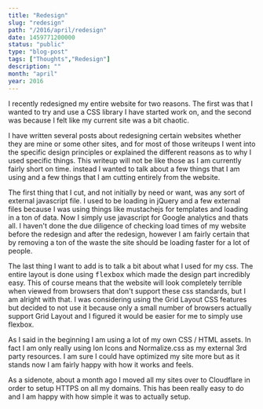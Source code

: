 ```yaml
---
title: "Redesign"
slug: "redesign"
path: "/2016/april/redesign"
date: 1459771200000
status: "public"
type: "blog-post"
tags: ["Thoughts","Redesign"]
description: ""
month: "april"
year: 2016
---
```




I recently redesigned my entire website for two reasons. The first was that I
wanted to try and use a CSS library I have started work on, and the second was
because I felt like my current site was a bit chaotic.

I have written several posts about redesigning certain websites whether they are
mine or some other sites, and for most of those writeups I went into the
specific design principles or explained the different reasons as to why I used
specific things. This writeup will not be like those as I am currently fairly
short on time. instead I wanted to talk about a few things that I am using and a
few things that I am cutting entirely from the website.

The first thing that I cut, and not initially by need or want, was any sort of
external javascript file. I used to be loading in jQuery and a few external
files because I was using things like mustachejs for templates and loading in a
ton of data. Now I simply use javascript for Google analytics and thats all. I
haven't done the due diligence of checking load times of my website before the
redesign and after the redesign, however I am fairly certain that by removing a
ton of the waste the site should be loading faster for a lot of people.

The last thing I want to add is to talk a bit about what I used for my css. The
entire layout is done using <kbd>flexbox</kbd> which made the design part
incredibly easy. This of course means that the website will look completely
terrible when viewed from browsers that don't support these css standards, but I
am alright with that. I was considering using the Grid Layout CSS features but
decided to not use it because only a small number of browsers actually support
Grid Layout and I figured it would be easier for me to simply use flexbox.

As I said in the beginning I am using a lot of my own CSS / HTML assets. In fact
I am only really using Ion Icons and Normalize.css as my external 3rd party
resources. I am sure I could have optimized my site more but as it stands now I
am fairly happy with how it works and feels.

As a sidenote, about a month ago I moved all my sites over to Cloudflare in
order to setup HTTPS on all my domains. This has been really easy to do and I am
happy with how simple it was to actually setup.

